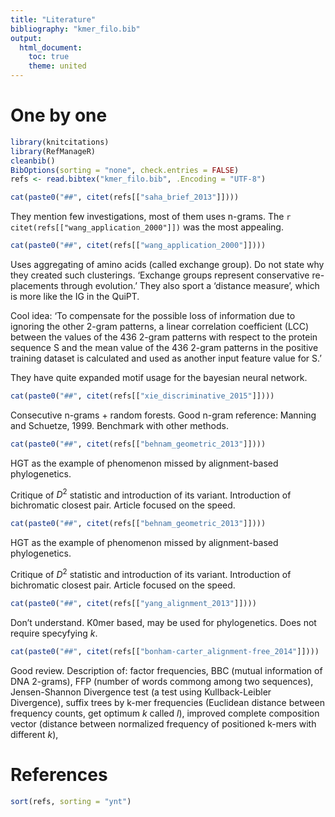 ```yaml
---
title: "Literature"
bibliography: "kmer_filo.bib"
output:
  html_document:
    toc: true
    theme: united
---
```


# One by one

```r
library(knitcitations)
library(RefManageR)
cleanbib()
BibOptions(sorting = "none", check.entries = FALSE)
refs <- read.bibtex("kmer_filo.bib", .Encoding = "UTF-8")
```

```r
cat(paste0("##", citet(refs[["saha_brief_2013"]])))
```

They mention few investigations, most of them uses n-grams. The `r citet(refs[["wang_application_2000"]])` was the most appealing.

```r
cat(paste0("##", citet(refs[["wang_application_2000"]])))
```

Uses aggregating of amino acids (called exchange group). Do not state why they created such clusterings. 'Exchange groups represent conservative re- placements through evolution.' They also sport a 'distance measure', which is more like the IG in the QuiPT.

Cool idea: 'To compensate for the possible loss of information due to
ignoring the other 2-gram patterns, a linear correlation coefficient (LCC) between the values of the 436 2-gram patterns
with respect to the protein sequence S and the mean value
of the 436 2-gram patterns in the positive training dataset
is calculated and used as another input feature value for S.'

They have quite expanded motif usage for the bayesian neural network.

```r
cat(paste0("##", citet(refs[["xie_discriminative_2015"]])))
```

Consecutive n-grams + random forests. Good n-gram reference: Manning and Schuetze, 1999. Benchmark with other methods.

```r
cat(paste0("##", citet(refs[["behnam_geometric_2013"]])))
```

HGT as the example of phenomenon missed by alignment-based phylogenetics.

Critique of $D^2$ statistic and introduction of its variant. Introduction of bichromatic closest
pair. Article focused on the speed.

```r
cat(paste0("##", citet(refs[["behnam_geometric_2013"]])))
```

HGT as the example of phenomenon missed by alignment-based phylogenetics.

Critique of $D^2$ statistic and introduction of its variant. Introduction of bichromatic closest
pair. Article focused on the speed.

```r
cat(paste0("##", citet(refs[["yang_alignment_2013"]])))
```

Don't understand. K0mer based, may be used for phylogenetics. Does not require specyfying $k$.

```r
cat(paste0("##", citet(refs[["bonham-carter_alignment-free_2014"]])))
```

Good review. Description of: factor frequencies, BBC (mutual information of DNA 2-grams), FFP (number of words commong among two sequences), Jensen-Shannon Divergence test (a test using Kullback-Leibler Divergence), suffix trees by k-mer frequencies (Euclidean distance between frequency counts, get optimum $k$ called $l$), improved complete composition vector (distance between normalized frequency of positioned k-mers with different $k$),

# References

```r
sort(refs, sorting = "ynt")
```